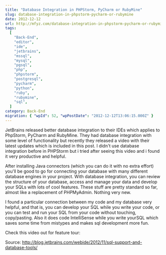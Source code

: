 ```yaml
---
title: "Database Integration in PHPStorm, PyCharm or RubyMine"
slug: database-integration-in-phpstorm-pycharm-or-rubymine
date: 2012-12-12
url: http://mfyz.com/database-integration-in-phpstorm-pycharm-or-rubymine/
tags:
  [
    "Back-End",
    "editor",
    "ide",
    "jetbrains",
    "mssql",
    "mysql",
    "pgsql",
    "php",
    "phpstorm",
    "postgresql",
    "pycharm",
    "python",
    "ruby",
    "rubymine",
    "sql",
  ]
category: Back-End
migration: { "wpId": 52, "wpPostDate": "2012-12-12T13:06:15.000Z" }
---
```



JetBrains released better database integration to their IDEs which applies to PhpStorm, PyCharm and RubyMine. They had database integration with some level of functionality but recently they released a video with their latest updates which is included in this post. I didn't use database integration before in PHPStorm but i tried after seeing this video and i found it very productive and helpful.

After installing Java connectors (which you can do it with no extra effort) you'll be good to go for connecting your database with many different database engines in your project. With database integration, you can review the structure of your database, access and manage your data and develop your SQLs with lots of cool features. These stuff are pretty standard so far, almost like a replacement of PHPMyAdmin. Nothing very new.

I found a particular connection between my code and my database very helpful, and that is, you can develop your SQL while you write your code, or you can test and run your SQL from your code without touching, copy/pasting. Also it does code IntelliSense while you write yourSQL which saves some time from mistypes and makes sql development more fun.

Check this video out for feature tour:

<YouTube id="P3C0iO1yqhk" />

Source: http://blog.jetbrains.com/webide/2012/11/sql-support-and-database-tools/
